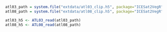 ```r
atl03_path = system.file("extdata/atl03_clip.h5", package="ICESat2VegR")
atl08_path = system.file("extdata/atl08_clip.h5", package="ICESat2VegR")

atl03_h5 <- ATL03_read(atl03_path)
atl08_h5 <- ATL08_read(atl08_path)
```